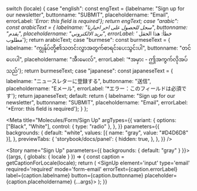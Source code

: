 
  switch (locale) {
    case "english":
      const engText = {labelname: "Sign up for our newsletter", buttonname: "SUBMIT", placeholdername: "Email", errorLabel: '*Error: this field is required'};
      return engText;
    case "arabic":
      const arabicText = { labelname: "سجل للحصول على اخر اخبارنا", buttonname: "يقدم", placeholdername: "بريد الالكتروني", errorLabel: '* خطأ: هذا الحقل مطلوب'};
      return arabicText;
    case "burmese":
      const burmeseText = { labelname: "ကျွန်ုပ်တို့၏သတင်းလွှာအတွက်စာရင်းပေးသွင်းပါ", buttonname: "တင်ပေးပါ", placeholdername: "အီးမေးလ်", errorLabel: '*အမှား - ဤအကွက်လိုအပ်သည်'};
      return burmeseText;
    case "japanese":
      const japaneseText = { labelname: "ニュースレターに登録する", buttonname: "送信", placeholdername: "Eメール", errorLabel: '*エラー：このフィールドは必須です'};
      return japaneseText;
    default:
      return { labelname: "Sign up for our newsletter", buttonname: "SUBMIT", placeholdername: "Email", errorLabel: '*Error: this field is required'};
  }
};

<Meta title="Molecules/Form/Sign Up"
  argTypes={{
    variant: {
      options: ["Black", "White"],
      control: { type: "radio" },
    },
  }}
  parameters={{
    backgrounds: {
      default: "white",
      values: [{ name: "gray", value: "#D4D6D8" }],
    },
    previewTabs: {
      'storybook/docs/panel': {
        hidden: true,
      },
    },
  }}
/>

<Story name="Sign Up" parameters={{ backgrounds: { default: "gray" } }}>
  {(args, { globals: { locale } }) => {
    const caption = getCaptionForLocale(locale);
    return (
      <SignUp element='input' type='email' required='required' mode='form-email' errorText={caption.errorLabel} label={caption.labelname} button={caption.buttonname} placeholder={caption.placeholdername} {...args}></SignUp>
    );
  }}
</Story>
